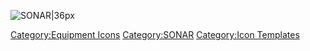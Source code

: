 [[File:Sonar.png|SONAR|36px]]<noinclude>[[Category:Equipment Icons]] [[Category:SONAR]] [[Category:Icon Templates]]</noinclude>